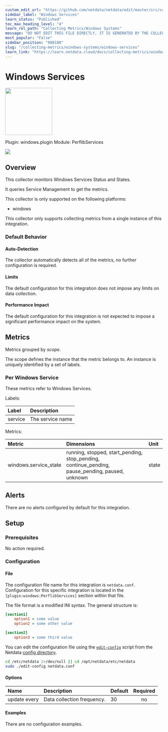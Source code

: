```yaml
---
custom_edit_url: "https://github.com/netdata/netdata/edit/master/src/collectors/windows.plugin/metadata.yaml"
sidebar_label: "Windows Services"
learn_status: "Published"
toc_max_heading_level: "4"
learn_rel_path: "Collecting Metrics/Windows Systems"
message: "DO NOT EDIT THIS FILE DIRECTLY, IT IS GENERATED BY THE COLLECTOR'S metadata.yaml FILE"
most_popular: "False"
sidebar_position: "988180"
slug: "/collecting-metrics/windows-systems/windows-services"
learn_link: "https://learn.netdata.cloud/docs/collecting-metrics/windows-systems/windows-services"
---
```



# Windows Services


<img src="https://netdata.cloud/img/windows.svg" width="150"/>


Plugin: windows.plugin
Module: PerflibServices

<img src="https://img.shields.io/badge/maintained%20by-Netdata-%2300ab44" />

## Overview

This collector monitors Windows Services Status and States.


It queries Service Management to get the metrics.


This collector is only supported on the following platforms:

- windows

This collector only supports collecting metrics from a single instance of this integration.


### Default Behavior

#### Auto-Detection

The collector automatically detects all of the metrics, no further configuration is required.


#### Limits

The default configuration for this integration does not impose any limits on data collection.

#### Performance Impact

The default configuration for this integration is not expected to impose a significant performance impact on the system.


## Metrics

Metrics grouped by *scope*.

The scope defines the instance that the metric belongs to. An instance is uniquely identified by a set of labels.



### Per Windows Service

These metrics refer to Windows Services.

Labels:

| Label      | Description     |
|:-----------|:----------------|
| service | The service name |

Metrics:

| Metric | Dimensions | Unit |
|:------|:----------|:----|
| windows.service_state | running, stopped, start_pending, stop_pending, continue_pending, pause_pending, paused, unknown | state |



## Alerts

There are no alerts configured by default for this integration.


## Setup

### Prerequisites

No action required.

### Configuration

#### File

The configuration file name for this integration is `netdata.conf`.
Configuration for this specific integration is located in the `[plugin:windows:PerflibServices]` section within that file.

The file format is a modified INI syntax. The general structure is:

```ini
[section1]
    option1 = some value
    option2 = some other value

[section2]
    option3 = some third value
```
You can edit the configuration file using the [`edit-config`](/docs/netdata-agent/configuration#edit-a-configuration-file-using-edit-config) script from the
Netdata [config directory](/docs/netdata-agent/configuration#the-netdata-config-directory).

```bash
cd /etc/netdata 2>/dev/null || cd /opt/netdata/etc/netdata
sudo ./edit-config netdata.conf
```
#### Options



| Name | Description | Default | Required |
|:----|:-----------|:-------|:--------:|
| update every | Data collection frequency. | 30 | no |

#### Examples
There are no configuration examples.


